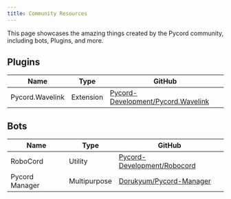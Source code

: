 ```yaml
---
title: Community Resources
---
```


This page showcases the amazing things created by the Pycord community, including bots, Plugins, and more.

## Plugins

| Name            | Type        | GitHub                                                                                      |
|-----------------|-------------|---------------------------------------------------------------------------------------------|
| Pycord.Wavelink | Extension   | [Pycord-Development/Pycord.Wavelink](https://github.com/Pycord-Development/Pycord.Wavelink) |

## Bots

| Name           | Type         | GitHub                                                                          |
|----------------|--------------|---------------------------------------------------------------------------------|
| RoboCord       | Utility      | [Pycord-Development/Robocord](https://github.com/Pycord-Development/RoboCord)   |
| Pycord Manager | Multipurpose | [Dorukyum/Pycord-Manager](https://github.com/Dorukyum/Pycord-Manager)           |
